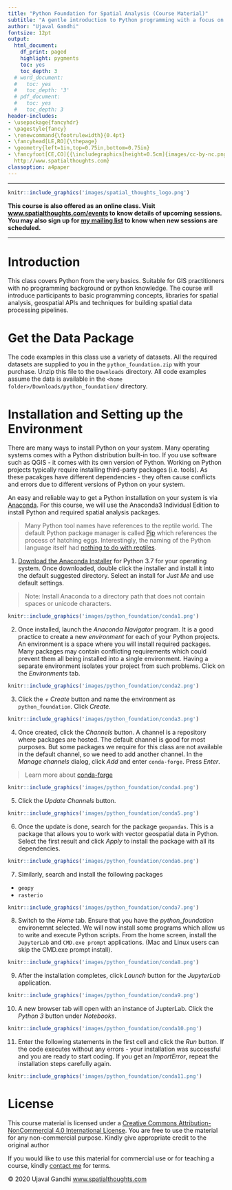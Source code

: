 ```yaml
---
title: "Python Foundation for Spatial Analysis (Course Material)"
subtitle: "A gentle introduction to Python programming with a focus on spatial data."
author: "Ujaval Gandhi"
fontsize: 12pt
output:
  html_document:
    df_print: paged
    highlight: pygments
    toc: yes
    toc_depth: 3
  # word_document:
  #   toc: yes
  #   toc_depth: '3'
  # pdf_document:
  #   toc: yes
  #   toc_depth: 3
header-includes:
- \usepackage{fancyhdr}
- \pagestyle{fancy}
- \renewcommand{\footrulewidth}{0.4pt}
- \fancyhead[LE,RO]{\thepage}
- \geometry{left=1in,top=0.75in,bottom=0.75in}
- \fancyfoot[CE,CO]{{\includegraphics[height=0.5cm]{images/cc-by-nc.png}} Ujaval Gandhi
  http://www.spatialthoughts.com}
classoption: a4paper
---
```


\newpage

***

```r
knitr::include_graphics('images/spatial_thoughts_logo.png')
```


**This course is also offered as an online class. Visit  [www.spatialthoughts.com/events](https://spatialthoughts.com/events/) to know details of upcoming sessions. You may also sign up for [my mailing list](https://mailchi.mp/1d44f6c0c955/spatialthoughts) to know when new sessions are scheduled.**

***


\newpage

# Introduction 

This class covers Python from the very basics. Suitable for GIS practitioners with no programming background or python knowledge. The course will introduce participants to basic programming concepts, libraries for spatial analysis, geospatial APIs and techniques for building spatial data processing pipelines.

# Get the Data Package
The code examples in this class use a variety of datasets. All the required datasets are supplied to you in the ``python_foundation.zip`` with your purchase. Unzip this file to the `Downloads` directory. All code examples assume the data is available in the ``<home folder>/Downloads/python_foundation/`` directory. 

# Installation and Setting up the Environment

There are many ways to install Python on your system. Many operating systems comes with a Python distribution built-in too. If you use software such as QGIS - it comes with its own version of Python. Working on Python projects typically require installing third-party packages (i.e. tools). As these pacakges have different dependencies - they often cause conflicts and errors due to different versions of Python on your system. 

An easy and reliable way to get a Python installation on your system is via [Anaconda](https://www.anaconda.com/). For this course, we will use the Anaconda3 Individual Edition to install Python and required spatial analysis packages.

> Many Python tool names have references to the reptile world. The default Python package manager is called [Pip](https://pypi.org/project/pip/) which references the process of hatching eggs. Interestingly, the naming of the Python language itself had [nothing to do with reptiles](https://en.wikipedia.org/wiki/Guido_van_Rossum#Python).

1. [Download the Anaconda Installer](https://www.anaconda.com/products/individual) for Python 3.7 for your operating system. Once downloaded, double click the installer and install it into the default suggested directory. Select an install for *Just Me* and use default settings.

> Note: Install Anaconda to a directory path that does not contain spaces or unicode characters.

  ```r
  knitr::include_graphics('images/python_foundation/conda1.png')
  ```

2. Once installed, launch the *Anaconda Navigator* program. It is a good practice to create a new *environment* for each of your Python projects. An environment is a space where you will install required packages. Many packages may contain conflicting requirements which could prevent them all being installed into a single environment. Having a separate environment isolates your project from such problems. Click on the *Environments* tab.

```r
knitr::include_graphics('images/python_foundation/conda2.png')
```

3. Click the *+ Create* button and name the environment as ``python_foundation``. Click *Create*.

```r
knitr::include_graphics('images/python_foundation/conda3.png')
```

4. Once created, click the *Channels* button. A channel is a repository where packages are hosted. The default channel is good for most purposes. But some packages we require for this class are not available in the default channel, so we need to add another channel. In the *Manage channels* dialog, click *Add* and enter ``conda-forge``. Press *Enter*.

> Learn more about [conda-forge](https://conda-forge.org/docs/user/introduction.html) 

```r
knitr::include_graphics('images/python_foundation/conda4.png')
```

5. Click the *Update Channels* button.

```r
knitr::include_graphics('images/python_foundation/conda5.png')
```

6. Once the update is done, search for the package ``geopandas``. This is a package that allows you to work with vector geospatial data in Python. Select the first result and click *Apply* to install the package with all its dependencies.

```r
knitr::include_graphics('images/python_foundation/conda6.png')
```

7. Similarly, search and install the following packages

- ``geopy``
- ``rasterio``

```r
knitr::include_graphics('images/python_foundation/conda7.png')
```

8. Switch to the *Home* tab. Ensure that you have the *python_foundation* environemnt selected. We will now install some programs which allow us to write and execute Python scripts. From the home screen, install the ``JupyterLab`` and ``CMD.exe prompt`` applications. (Mac and Linux users can skip the CMD.exe prompt install).

```r
knitr::include_graphics('images/python_foundation/conda8.png')
```

9. After the installation completes, click *Launch* button for the *JupyterLab* application. 

```r
knitr::include_graphics('images/python_foundation/conda9.png')
```

10. A new browser tab will open with an instance of JupterLab. Click the *Python 3*  button under *Notebooks*.

```r
knitr::include_graphics('images/python_foundation/conda10.png')
```

11. Enter the following statements in the first cell and click the *Run* button. If the code executes without any errors - your installation was successful and you are ready to start coding. If you get an *ImportError*, repeat the installation steps carefully again.

```r
knitr::include_graphics('images/python_foundation/conda11.png')
```


# License

This course material is licensed under a [Creative Commons Attribution-NonCommercial 4.0 International License](https://creativecommons.org/licenses/by-nc/4.0/). You are free to use the material for any non-commercial purpose. Kindly give appropriate credit to the original author

If you would like to use this material for commercial use or for teaching a course, kindly [contact me](https://spatialthoughts.com/contact/) for terms.

&copy; 2020 Ujaval Gandhi [www.spatialthoughts.com](https://spatialthoughts.com)